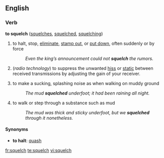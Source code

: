 ==English==

===Verb===
'''to squelch''' ([[squelches]], [[squelched]], [[squelching]])

# {{context|transitive|US}} to halt, stop, [[eliminate]], [[stamp out]], or [[put down]], often suddenly or by force
#:''Even the king’s announcement could not '''squelch''' the rumors.''
# {{transitive}} (''radio technology'') to suppress the unwanted [[hiss]] or [[static]] between received transmissions by adjusting the gain of your receiver.
# {{context|intransitive|UK}} to make a sucking, splashing noise as when walking on muddy ground
#: ''The mud '''squelched''' underfoot; it had been raining all night.''
# {{context|intransitive|UK}} to walk or step through a substance such as mud
#: ''The mud was thick and sticky underfoot, but we '''squelched''' through it nonetheless.''

====Synonyms====
* '''to halt''': [[quash]]

[[fr:squelch]]
[[te:squelch]]
[[vi:squelch]]